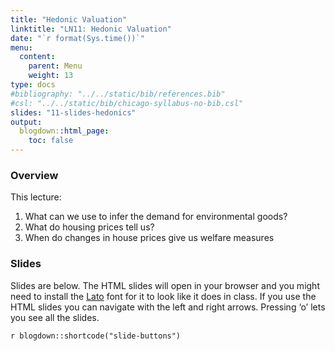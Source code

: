 ```yaml
---
title: "Hedonic Valuation"
linktitle: "LN11: Hedonic Valuation"
date: "`r format(Sys.time())`"
menu:
  content:
    parent: Menu
    weight: 13
type: docs
#bibliography: "../../static/bib/references.bib"
#csl: "../../static/bib/chicago-syllabus-no-bib.csl"
slides: "11-slides-hedonics"
output:
  blogdown::html_page:
    toc: false
---
```


### Overview

This lecture:

1. What can we use to infer the demand for environmental goods?
2. What do housing prices tell us?
3. When do changes in house prices give us welfare measures

### Slides

Slides are below. 
The HTML slides will open in your browser and you might need to install the [Lato](https://fonts.google.com/specimen/Lato) font for it to look like it does in class.
If you use the HTML slides you can navigate with the left and right arrows.
Pressing 'o' lets you see all the slides.

`r blogdown::shortcode("slide-buttons")`

